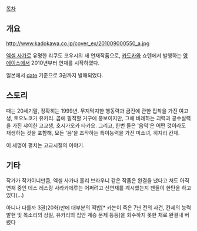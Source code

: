 [[목차]]

== 개요 ==
http://www.kadokawa.co.jp/cover_ex/201009000550_a.jpg
{{{+1 エコー／ゼオン}}}

[[엑셀 사가]]로 유명한 리쿠도 코우시의 새 연재작품으로, [[카도카와]] 쇼텐에서 발행하는 [[영 에이스]]에서 2010년부터 연재를 시작하였다. 

일본에서 [[date]] 기준으로 3권까지 발매되었다.

== 스토리 ==
때는 20세기말, 정확히는 1999년. 
무지막지한 행동력과 금전에 관한 집착을 가진 여고생, 토오노코가 유카리. 
곰에 필적할 거구에 뚱보이지만, 그에 비례하는 괴력과 공수실력을 가진 샤이한 고교생, 호시가오카 타카오. 
그리고, 한번 들은 '음역'은 어떤 것이라도 재생하는 것을 포함해, 모든 '음'을 조작하는 특이능력을 가진 미소녀, 히지리 칸제.

이 세명이 펼치는 고교시절의 이야기. 

== 기타 ==
작가가 작가이니만큼, 엑셀 사가나 홀리 브라우니 같은 작품은 완결을 냈다고 쳐도 
아직 연재 중인 데스 레스랑 사라카에루는 어쩌려고 신연재를 계시했는지 팬들이 한탄을 하고 있다(…) 

아니나 다를까 3권(20화)만에 대부분의 떡밥[* 카논이 죽은 7년 전의 사건, 칸제의 능력 발현 및 목소리의 상실, 유카리의 집안 계승 문제 등등]을 회수하지 못한 채로 완결내 버렸다
